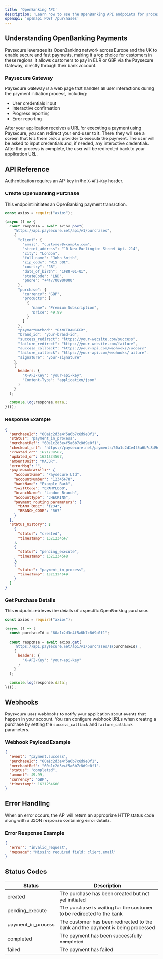 ```yaml
---
title: 'OpenBanking API'
description: 'Learn how to use the OpenBanking API endpoints for processing payments through Paysecure.'
openapi: 'openapi POST /purchases'
---
```


## Understanding OpenBanking Payments

Paysecure leverages its OpenBanking network across Europe and the UK to enable secure and fast payments, making it a top choice for customers in these regions. It allows customers to pay in EUR or GBP via the Paysecure Gateway, directly through their bank account.

### Paysecure Gateway

Paysecure Gateway is a web page that handles all user interactions during the payment initiation process, including:

- User credentials input
- Interactive confirmation
- Progress reporting
- Error reporting

After your application receives a URL for executing a payment using Paysecure, you can redirect your end-user to it. There, they will see a screen that lets them pick a provider to execute the payment. The user will be asked to input credentials and, if needed, any interactive credentials. After the process is complete, the user will be redirected back to your application URL.
## API Reference

<Warning>Authentication requires an API key in the `X-API-Key` header.</Warning>

### Create OpenBanking Purchase

This endpoint initiates an OpenBanking payment transaction.

```javascript JavaScript
const axios = require("axios");

(async () => {
  const response = await axios.post(
    "https://api.paysecure.net/api/v1/purchases",
    {
      "client": {
        "email": "customer@example.com",
        "street_address": "10 New Burlington Street Apt. 214",
        "city": "London",
        "full_name": "John Smith",
        "zip_code": "W1S 3BE",
        "country": "GB",
        "date_of_birth": "1980-01-01",
        "stateCode": "LND",
        "phone": "+447700900000"
      },
      "purchase": {
        "currency": "GBP",
        "products": [
          {
            "name": "Premium Subscription",
            "price": 49.99
          }
        ]
      },
      "paymentMethod": "BANKTRANSFER",
      "brand_id": "your-brand-id",
      "success_redirect": "https://your-website.com/success",
      "failure_redirect": "https://your-website.com/failure",
      "success_callback": "https://your-api.com/webhooks/success",
      "failure_callback": "https://your-api.com/webhooks/failure",
      "signature": "your-signature"
    },
    {
      headers: {
        "X-API-Key": "your-api-key",
        "Content-Type": "application/json"
      }
    }
  );
  
  console.log(response.data);
})();
```

### Response Example

```json
{
  "purchaseId": "60a1c2d3e4f5a6b7c8d9e0f1",
  "status": "payment_in_process",
  "merchantRef": "60a1c2d3e4f5a6b7c8d9e0f1",
  "checkout_url": "https://paysecure.net/payments/60a1c2d3e4f5a6b7c8d9e0f1/",
  "created_on": 1621234567,
  "updated_on": 1621234567,
  "amountUnit": "MAJOR",
  "errorMsg": "",
  "payInBankDetails": {
    "accountName": "Paysecure Ltd",
    "accountNumber": "12345678",
    "bankName": "Example Bank",
    "swiftCode": "EXAMPLEGB",
    "branchName": "London Branch",
    "accountType": "CHECKING",
    "payment_routing_parameters": {
      "BANK_CODE": "1234",
      "BRANCH_CODE": "567"
    }
  },
  "status_history": [
    {
      "status": "created",
      "timestamp": 1621234567
    },
    {
      "status": "pending_execute",
      "timestamp": 1621234568
    },
    {
      "status": "payment_in_process",
      "timestamp": 1621234569
    }
  ]
}
```

### Get Purchase Details

This endpoint retrieves the details of a specific OpenBanking purchase.

```javascript JavaScript
const axios = require("axios");

(async () => {
  const purchaseId = "60a1c2d3e4f5a6b7c8d9e0f1";
  
  const response = await axios.get(
    `https://api.paysecure.net/api/v1/purchases/${purchaseId}`,
    {
      headers: {
        "X-API-Key": "your-api-key"
      }
    }
  );
  
  console.log(response.data);
})();
```

## Webhooks

Paysecure uses webhooks to notify your application about events that happen in your account. You can configure webhook URLs when creating a purchase by setting the `success_callback` and `failure_callback` parameters.

### Webhook Payload Example

```json
{
  "event": "payment.success",
  "purchaseId": "60a1c2d3e4f5a6b7c8d9e0f1",
  "merchantRef": "60a1c2d3e4f5a6b7c8d9e0f1",
  "status": "completed",
  "amount": 49.99,
  "currency": "GBP",
  "timestamp": 1621234600
}
```

## Error Handling

When an error occurs, the API will return an appropriate HTTP status code along with a JSON response containing error details.

### Error Response Example

```json
{
  "error": "invalid_request",
  "message": "Missing required field: client.email"
}
```

## Status Codes

| Status | Description |
|--------|-------------|
| created | The purchase has been created but not yet initiated |
| pending_execute | The purchase is waiting for the customer to be redirected to the bank |
| payment_in_process | The customer has been redirected to the bank and the payment is being processed |
| completed | The payment has been successfully completed |
| failed | The payment has failed | 